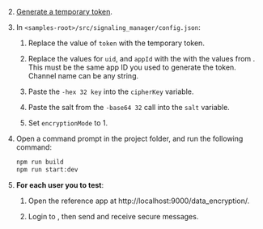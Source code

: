 <PlatformWrapper platform="web">

2. [Generate a temporary token](../reference/manage-agora-account#generate-a--token).

1. In `<samples-root>/src/signaling_manager/config.json`:

    1. Replace the value of `token` with the temporary token.

    1. Replace the values for `uid`, and `appId` with the with the values from <Link target="_blank" to="{{global.AGORA_CONSOLE_URL}}"><Vg k="CONSOLE" /></Link>. This must be the same app ID you used to generate the token. Channel name can be any string.

    1.  Paste the `-hex 32 key` into the `cipherKey` variable.

    1.  Paste the salt from the `-base64 32` call into the `salt` variable.

    1. Set `encryptionMode` to 1.

1. Open a command prompt in the project folder, and run the following command:

    ``` bash
    npm run build
    npm run start:dev
    ```

1. **For each user you to test**:

    1. Open the reference app at http://localhost:9000/data_encryption/.

    1. Login to <Vg k="MESS" />, then send and receive secure messages.

</PlatformWrapper>
